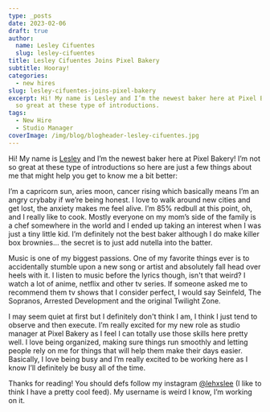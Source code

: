 ```yaml
---
type: _posts
date: 2023-02-06
draft: true
author:
  name: Lesley Cifuentes
  slug: lesley-cifuentes
title: Lesley Cifuentes Joins Pixel Bakery
subtitle: Hooray!
categories:
  - new hires
slug: lesley-cifuentes-joins-pixel-bakery
excerpt: Hi! My name is Lesley and I’m the newest baker here at Pixel Bakery! I’m not
  so great at these type of introductions.
tags:
  - New Hire
  - Studio Manager
coverImage: /img/blog/blogheader-lesley-cifuentes.jpg
---
```


Hi! My name is [Lesley](/about/lesley-cifuentes) and I’m the newest baker here at Pixel Bakery! I’m not so great at these type of introductions so here are just a few things about me that might help you get to know me a bit better:

I’m a capricorn sun, aries moon, cancer rising which basically means I’m an angry crybaby if we’re being honest. I love to walk around new cities and get lost, the anxiety makes me feel alive. I’m 85% redbull at this point, oh, and I really like to cook. Mostly everyone on my mom’s side of the family is a chef somewhere in the world and I ended up taking an interest when I was just a tiny little kid. I’m definitely not the best baker although I do make killer box brownies… the secret is to just add nutella into the batter. 

Music is one of my biggest passions. One of my favorite things ever is to accidentally stumble upon a new song or artist and absolutely fall head over heels with it. I listen to music before the lyrics though, isn't that weird? I watch a lot of anime, netflix and other tv series. If someone asked me to recommend them tv shows that I consider perfect, I would say Seinfeld, The Sopranos, Arrested Development and the original Twilight Zone. 

I may seem quiet at first but I definitely don't think I am, I think I just tend to observe and then execute. I’m really excited for my new role as studio manager at Pixel Bakery as I feel I can totally use those skills here pretty well. I love being organized, making sure things run smoothly and letting people rely on me for things that will help them make their days easier. Basically, I love being busy and I’m really excited to be working here as I know I’ll definitely be busy all of the time. 

Thanks for reading! You should defs follow my instagram [@lehxslee](https://instagram.com/lehxslee) (I like to think I have a pretty cool feed). My username is weird I know, I’m working on it. 
